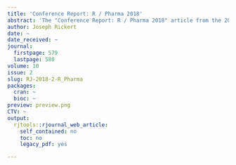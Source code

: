 ```yaml
---
title: 'Conference Report: R / Pharma 2018'
abstract: 'The "Conference Report: R / Pharma 2018" article from the 2018-2 issue.'
author: Joseph Rickert
date: ~
date_received: ~
journal:
  firstpage: 579
  lastpage: 580
volume: 10
issue: 2
slug: RJ-2018-2-R_Pharma
packages:
  cran: ~
  bioc: ~
preview: preview.png
CTV: ~
output:
  rjtools::rjournal_web_article:
    self_contained: no
    toc: no
    legacy_pdf: yes

---
```

